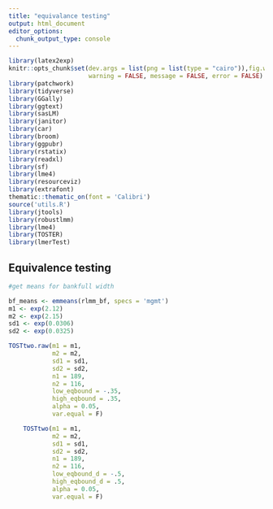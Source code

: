 ```yaml
---
title: "equivalance testing"
output: html_document
editor_options: 
  chunk_output_type: console
---
```


```r
library(latex2exp)
knitr::opts_chunk$set(dev.args = list(png = list(type = "cairo")),fig.width = 10, fig.height = 5,
                      warning = FALSE, message = FALSE, error = FALSE)
library(patchwork)
library(tidyverse)
library(GGally)
library(ggtext)
library(sasLM)
library(janitor)
library(car)
library(broom)
library(ggpubr)
library(rstatix)
library(readxl)
library(sf)
library(lme4)
library(resourceviz)
library(extrafont)
thematic::thematic_on(font = 'Calibri')
source('utils.R')
library(jtools)
library(robustlmm)
library(lme4)
library(TOSTER)
library(lmerTest)
```


## Equivalence testing



```r


#get means for bankfull width

bf_means <- emmeans(rlmm_bf, specs = 'mgmt')
m1 <- exp(2.12)
m2 <- exp(2.15)
sd1 <- exp(0.0306)
sd2 <- exp(0.0325)

TOSTtwo.raw(m1 = m1,
            m2 = m2, 
            sd1 = sd1,
            sd2 = sd2,
            n1 = 189,
            n2 = 116,
            low_eqbound = -.35,
            high_eqbound = .35,
            alpha = 0.05, 
            var.equal = F)

    TOSTtwo(m1 = m1,
            m2 = m2, 
            sd1 = sd1,
            sd2 = sd2,
            n1 = 189,
            n2 = 116,
            low_eqbound_d = -.5,
            high_eqbound_d = .5,
            alpha = 0.05, 
            var.equal = F)

```




